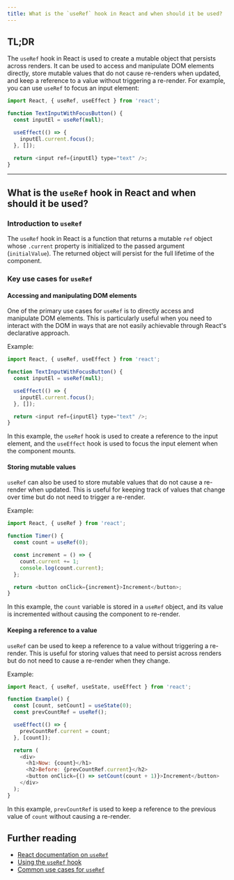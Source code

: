 ```yaml
---
title: What is the `useRef` hook in React and when should it be used?
---
```


## TL;DR

The `useRef` hook in React is used to create a mutable object that persists across renders. It can be used to access and manipulate DOM elements directly, store mutable values that do not cause re-renders when updated, and keep a reference to a value without triggering a re-render. For example, you can use `useRef` to focus an input element:

```javascript
import React, { useRef, useEffect } from 'react';

function TextInputWithFocusButton() {
  const inputEl = useRef(null);

  useEffect(() => {
    inputEl.current.focus();
  }, []);

  return <input ref={inputEl} type="text" />;
}
```

---

## What is the `useRef` hook in React and when should it be used?

### Introduction to `useRef`

The `useRef` hook in React is a function that returns a mutable `ref` object whose `.current` property is initialized to the passed argument (`initialValue`). The returned object will persist for the full lifetime of the component.

### Key use cases for `useRef`

#### Accessing and manipulating DOM elements

One of the primary use cases for `useRef` is to directly access and manipulate DOM elements. This is particularly useful when you need to interact with the DOM in ways that are not easily achievable through React's declarative approach.

Example:

```javascript
import React, { useRef, useEffect } from 'react';

function TextInputWithFocusButton() {
  const inputEl = useRef(null);

  useEffect(() => {
    inputEl.current.focus();
  }, []);

  return <input ref={inputEl} type="text" />;
}
```

In this example, the `useRef` hook is used to create a reference to the input element, and the `useEffect` hook is used to focus the input element when the component mounts.

#### Storing mutable values

`useRef` can also be used to store mutable values that do not cause a re-render when updated. This is useful for keeping track of values that change over time but do not need to trigger a re-render.

Example:

```javascript
import React, { useRef } from 'react';

function Timer() {
  const count = useRef(0);

  const increment = () => {
    count.current += 1;
    console.log(count.current);
  };

  return <button onClick={increment}>Increment</button>;
}
```

In this example, the `count` variable is stored in a `useRef` object, and its value is incremented without causing the component to re-render.

#### Keeping a reference to a value

`useRef` can be used to keep a reference to a value without triggering a re-render. This is useful for storing values that need to persist across renders but do not need to cause a re-render when they change.

Example:

```javascript
import React, { useRef, useState, useEffect } from 'react';

function Example() {
  const [count, setCount] = useState(0);
  const prevCountRef = useRef();

  useEffect(() => {
    prevCountRef.current = count;
  }, [count]);

  return (
    <div>
      <h1>Now: {count}</h1>
      <h2>Before: {prevCountRef.current}</h2>
      <button onClick={() => setCount(count + 1)}>Increment</button>
    </div>
  );
}
```

In this example, `prevCountRef` is used to keep a reference to the previous value of `count` without causing a re-render.

## Further reading

- [React documentation on `useRef`](https://react.dev/reference/react/useRef)
- [Using the `useRef` hook](https://react.dev/learn/manipulating-the-dom-with-refs)
- [Common use cases for `useRef`](https://blog.logrocket.com/how-to-use-react-useref-hook/)
